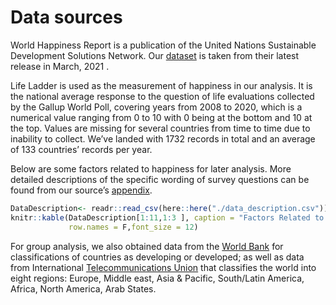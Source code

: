 # Data sources

World Happiness Report is a publication of the United Nations Sustainable Development Solutions Network. Our [dataset](https://worldhappiness.report/ed/2021/#appendices-and-data) is taken from their latest release in March, 2021 .

Life Ladder is used as the measurement of happiness in our analysis. It is the national average response to the question of life evaluations collected by the Gallup World Poll, covering years from 2008 to 2020, which is a numerical value ranging from 0 to 10 with 0 being at the bottom and 10 at the top. Values are missing for several countries from time to time due to inability to collect. We’ve landed with 1732 records in total and an average of 133 countries’ records per year. 

Below are some factors related to happiness for later analysis. More detailed descriptions of the specific wording of survey questions can be found from our source's [appendix](https://happiness-report.s3.amazonaws.com/2021/Appendix1WHR2021C2.pdf). 
```r
DataDescription<- readr::read_csv(here::here("./data_description.csv"))
knitr::kable(DataDescription[1:11,1:3 ], caption = "Factors Related to Happiness",
             row.names = F,font_size = 12)
```



For group analysis, we also obtained data from the [World Bank](https://datahelpdesk.worldbank.org/knowledgebase/articles/906519-world-bank-country-and-lending-groups) for classifications of countries as developing or developed; as well as data from International [Telecommunications Union](https://www.itu.int/en/ITU-D/Statistics/Pages/definitions/regions.aspx) that classifies the world into eight regions: Europe, Middle east, Asia & Pacific, South/Latin America, Africa, North America, Arab States.
